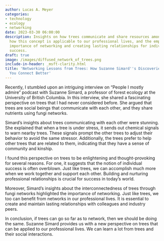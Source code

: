```yaml
---
author: Lucas A. Meyer
categories:
- technology
- ecology
- networking
date: 2023-03-30 06:00:00
description: Insights on how trees communicate and share resources amongst themselves,
  how this concept is applicable to our professional lives, and the emphasis on the
  importance of networking and creating lasting relationships for individual and collective
  success.
draft: true
image: /images/diffused_network_of_trees.png
include-in-header: _msft-clarity.html
title: 'Networking Lessons from Trees: How Suzanne Simard''s Discoveries Can Help
  You Connect Better'
---
```

<article data-clarity-region="article">

Recently, I stumbled upon an intriguing interview on "People I mostly admire" podcast with Suzanne Simard, a professor of forest ecology at the University of British Columbia. In this interview, she shared a fascinating perspective on trees that I had never considered before. She argued that trees are social beings that communicate with each other, and they share nutrients using fungi networks. 

Simard's insights about trees communicating with each other were stunning. She explained that when a tree is under stress, it sends out chemical signals to warn nearby trees. These signals prompt the other trees to adjust their behavior to avoid the same stressor. Additionally, the trees prefer to help other trees that are related to them, indicating that they have a sense of community and kinship.

I found this perspective on trees to be enlightening and thought-provoking for several reasons. For one, it suggests that the notion of individual success is often overblown. Just like trees, we can accomplish much more when we work together and support each other. Building and nurturing professional relationships is crucial for success in today's world.

Moreover, Simard's insights about the interconnectedness of trees through fungi networks highlighted the importance of networking. Just like trees, we too can benefit from networks in our professional lives. It is essential to create and maintain lasting relationships with colleagues and industry peers.

In conclusion, if trees can go so far as to network, then we should be doing the same. Suzanne Simard provides us with a new perspective on trees that can be applied to our professional lives. We can learn a lot from trees and their social interactions.
</article>